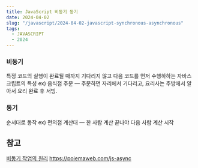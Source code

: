 ```yaml
---
title: JavaScript 비동기 동기
date: 2024-04-02
slug: "/javascript/2024-04-02-javascript-synchronous-asynchronous"
tags:
  - JAVASCRIPT
  - 2024
---
```


### 비동기
특정 코드의 실행이 완료될 때까지 기다리지 않고 다음 코드를 먼저 수행하하는 자바스크립트의 특성
ex) 음식점 주문 — 주문하면 자리에서 기다리고, 요리사는 주방에서 알아서 요리 완료 후 서빙.

### 동기
순서대로 동작
ex) 편의점 계산대 — 한 사람 계산 끝나야 다음 사람 계산 시작


## 참고

[비동기 작업의 원리](https://it-eldorado.tistory.com/86)
https://poiemaweb.com/js-async